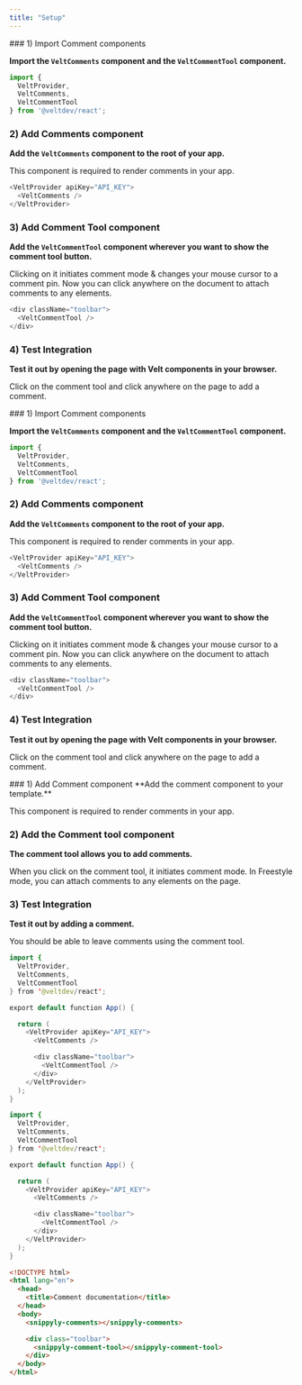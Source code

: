```yaml
---
title: "Setup"
---
```


<Tabs>
  <Tab title="React">
### 1) Import Comment components

**Import the `VeltComments` component and the `VeltCommentTool` component.**

```js
import {
  VeltProvider,
  VeltComments,
  VeltCommentTool
} from '@veltdev/react';
```

### 2) Add Comments component

**Add the `VeltComments` component to the root of your app.**

This component is required to render comments in your app.

```js
<VeltProvider apiKey="API_KEY">
  <VeltComments />
</VeltProvider>
```

### 3) Add Comment Tool component

**Add the `VeltCommentTool` component wherever you want to show the comment tool button.**

Clicking on it initiates comment mode & changes your mouse cursor to a comment pin. Now you can click anywhere on the document to attach comments to any elements.

```js
<div className="toolbar">
  <VeltCommentTool />
</div>
```


### 4) Test Integration

**Test it out by opening the page with Velt components in your browser.**

Click on the comment tool and click anywhere on the page to add a comment.

  </Tab>
  <Tab title="Next.js">
### 1) Import Comment components

**Import the `VeltComments` component and the `VeltCommentTool` component.**

```js
import {
  VeltProvider,
  VeltComments,
  VeltCommentTool
} from '@veltdev/react';
```

### 2) Add Comments component

**Add the `VeltComments` component to the root of your app.**

This component is required to render comments in your app.

```js
<VeltProvider apiKey="API_KEY">
  <VeltComments />
</VeltProvider>
```

### 3) Add Comment Tool component

**Add the `VeltCommentTool` component wherever you want to show the comment tool button.**

Clicking on it initiates comment mode & changes your mouse cursor to a comment pin. Now you can click anywhere on the document to attach comments to any elements.

```js
<div className="toolbar">
  <VeltCommentTool />
</div>
```


### 4) Test Integration

**Test it out by opening the page with Velt components in your browser.**

Click on the comment tool and click anywhere on the page to add a comment.


  </Tab>
  <Tab title="HTML">
### 1) Add Comment component
**Add the comment component to your template.**

This component is required to render comments in your app.

### 2) Add the Comment tool component

**The comment tool allows you to add comments.**

When you click on the comment tool, it initiates comment mode. In Freestyle mode, you can attach comments to any elements on the page.

### 3) Test Integration

**Test it out by adding a comment.**

You should be able to leave comments using the comment tool.

  </Tab>
</Tabs>

<RequestExample>

```java React
import {
  VeltProvider,
  VeltComments,
  VeltCommentTool
} from '@veltdev/react';

export default function App() {

  return (
    <VeltProvider apiKey="API_KEY">
      <VeltComments />

      <div className="toolbar">
        <VeltCommentTool />
      </div>
    </VeltProvider>
  );
}
```

```java Next.js
import {
  VeltProvider,
  VeltComments,
  VeltCommentTool
} from '@veltdev/react';

export default function App() {

  return (
    <VeltProvider apiKey="API_KEY">
      <VeltComments />

      <div className="toolbar">
        <VeltCommentTool />
      </div>
    </VeltProvider>
  );
}
```

```html HTML
<!DOCTYPE html>
<html lang="en">
  <head>
    <title>Comment documentation</title>
  </head>
  <body>
    <snippyly-comments></snippyly-comments>

    <div class="toolbar">
      <snippyly-comment-tool></snippyly-comment-tool>
    </div>
  </body>
</html>
```

</RequestExample>
